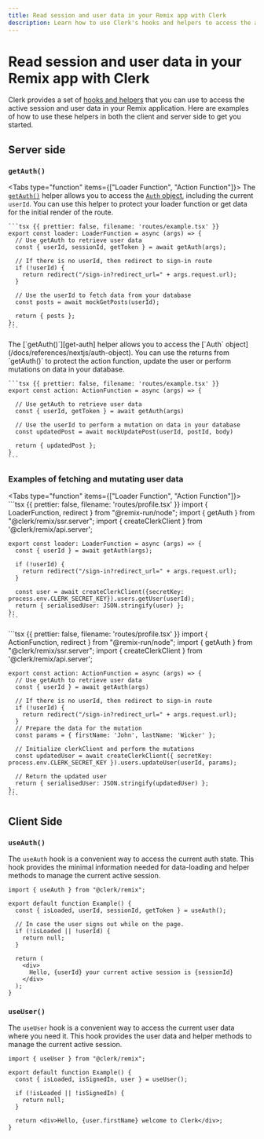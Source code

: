 ```yaml
---
title: Read session and user data in your Remix app with Clerk
description: Learn how to use Clerk's hooks and helpers to access the active session and user data in your Remix application.
---
```


# Read session and user data in your Remix app with Clerk

Clerk provides a set of [hooks and helpers](/docs/references/nextjs/overview#client-side-helpers) that you can use to access the active session and user data in your Remix application. Here are examples of how to use these helpers in both the client and server side to get you started.

## Server side

### `getAuth()`

<Tabs type="function" items={["Loader Function", "Action Function"]}>
  <Tab>
    The [`getAuth()`][get-auth] helper allows you to access the [`Auth` object](/docs/references/nextjs/auth-object), including the current `userId`. You can use this helper to protect your loader function or get data for the initial render of the route.

    ```tsx {{ prettier: false, filename: 'routes/example.tsx' }}
    export const loader: LoaderFunction = async (args) => {
      // Use getAuth to retrieve user data
      const { userId, sessionId, getToken } = await getAuth(args);

      // If there is no userId, then redirect to sign-in route
      if (!userId) {
        return redirect("/sign-in?redirect_url=" + args.request.url);
      }

      // Use the userId to fetch data from your database
      const posts = await mockGetPosts(userId);

      return { posts };
    };
    ```
  </Tab>

  <Tab>
    The [`getAuth()`][get-auth] helper allows you to access the [`Auth` object](/docs/references/nextjs/auth-object). You can use the returns from `getAuth()` to protect the action function, update the user or perform mutations on data in your database.

    ```tsx {{ prettier: false, filename: 'routes/example.tsx' }}
    export const action: ActionFunction = async (args) => {

      // Use getAuth to retrieve user data
      const { userId, getToken } = await getAuth(args)

      // Use the userId to perform a mutation on data in your database
      const updatedPost = await mockUpdatePost(userId, postId, body)

      return { updatedPost };
    }
    ```
  </Tab>
</Tabs>

### Examples of fetching and mutating user data

<Tabs type="function" items={["Loader Function", "Action Function"]}>
  <Tab>
    ```tsx {{ prettier: false, filename: 'routes/profile.tsx' }}
    import { LoaderFunction, redirect } from "@remix-run/node";
    import { getAuth } from "@clerk/remix/ssr.server";
    import { createClerkClient } from '@clerk/remix/api.server';

    export const loader: LoaderFunction = async (args) => {
      const { userId } = await getAuth(args);

      if (!userId) {
        return redirect("/sign-in?redirect_url=" + args.request.url);
      }

      const user = await createClerkClient({secretKey: process.env.CLERK_SECRET_KEY}).users.getUser(userId);
      return { serialisedUser: JSON.stringify(user) };
    };
    ```
  </Tab>

  <Tab>
    ```tsx {{ prettier: false, filename: 'routes/profile.tsx' }}
    import { ActionFunction, redirect } from "@remix-run/node";
    import { getAuth } from "@clerk/remix/ssr.server";
    import { createClerkClient } from '@clerk/remix/api.server';

    export const action: ActionFunction = async (args) => {
      // Use getAuth to retrieve user data
      const { userId } = await getAuth(args)

      // If there is no userId, then redirect to sign-in route
      if (!userId) {
        return redirect("/sign-in?redirect_url=" + args.request.url);
      }
      // Prepare the data for the mutation
      const params = { firstName: 'John', lastName: 'Wicker' };

      // Initialize clerkClient and perform the mutations
      const updatedUser = await createClerkClient({ secretKey: process.env.CLERK_SECRET_KEY }).users.updateUser(userId, params);

      // Return the updated user
      return { serialisedUser: JSON.stringify(updatedUser) };
    };
    ```
  </Tab>
</Tabs>

## Client Side

### `useAuth()`

The `useAuth` hook is a convenient way to access the current auth state. This hook provides the minimal information needed for data-loading and helper methods to manage the current active session.

```tsx {{ prettier: false, filename: 'routes/example.tsx' }}
import { useAuth } from "@clerk/remix";

export default function Example() {
  const { isLoaded, userId, sessionId, getToken } = useAuth();

  // In case the user signs out while on the page.
  if (!isLoaded || !userId) {
    return null;
  }

  return (
    <div>
      Hello, {userId} your current active session is {sessionId}
    </div>
  );
}
```

### `useUser()`

The `useUser` hook is a convenient way to access the current user data where you need it. This hook provides the user data and helper methods to manage the current active session.

```tsx {{ prettier: false, filename: 'routes/example.tsx' }}
import { useUser } from "@clerk/remix";

export default function Example() {
  const { isLoaded, isSignedIn, user } = useUser();

  if (!isLoaded || !isSignedIn) {
    return null;
  }

  return <div>Hello, {user.firstName} welcome to Clerk</div>;
}
```

[get-auth]: /docs/references/nextjs/get-auth
